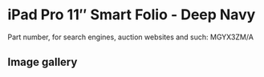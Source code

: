 # iPad Pro 11″ Smart Folio - Deep Navy

Part number, for search engines, auction websites and such: MGYX3ZM/A

## Image gallery

<div style={{ width: "768px" }}>
  <GalleryComponent
    images={[
      {
        original: "/everysource/MGYX3",
        thumbnail: "/everypreview/MGYX3",
      }
    ]}
  />
</div>